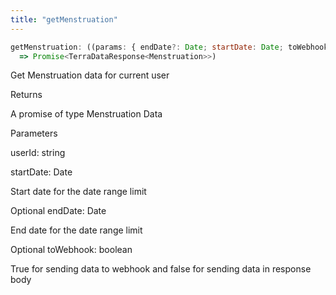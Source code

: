 ```yaml
---
title: "getMenstruation"
---
```

```javascript
getMenstruation: ((params: { endDate?: Date; startDate: Date; toWebhook?: boolean; userId: string }) 
  => Promise<TerraDataResponse<Menstruation>>)

```

Get Menstruation data for current user

Returns

A promise of type Menstruation Data

Parameters

userId: string

startDate: Date

Start date for the date range limit

Optional endDate: Date

End date for the date range limit

Optional toWebhook: boolean

True for sending data to webhook and false for sending data in response body



